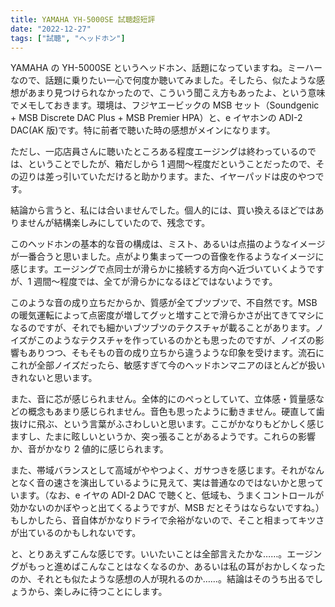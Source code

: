 ```yaml
---
title: YAMAHA YH-5000SE 試聴超短評
date: "2022-12-27"
tags: ["試聴", "ヘッドホン"]
---
```


YAMAHA の YH-5000SE というヘッドホン、話題になっていますね。ミーハーなので、話題に乗りたい一心で何度か聴いてみました。そしたら、似たような感想があまり見つけられなかったので、こういう聞こえ方もあったよ、という意味でメモしておきます。環境は、フジヤエービックの MSB セット（Soundgenic + MSB Discrete DAC Plus + MSB Premier HPA）と、e イヤホンの ADI-2 DAC(AK 版)です。特に前者で聴いた時の感想がメインになります。

ただし、一応店員さんに聴いたところある程度エージングは終わっているのでは、ということでしたが、箱だしから 1 週間〜程度だということだったので、その辺りは差っ引いていただけると助かります。また、イヤーパッドは皮のやつです。

結論から言うと、私には合いませんでした。個人的には、買い換えるほどではありませんが結構楽しみにしていたので、残念です。

このヘッドホンの基本的な音の構成は、ミスト、あるいは点描のようなイメージが一番合うと思いました。点がより集まって一つの音像を作るようなイメージに感じます。エージングで点同士が滑らかに接続する方向へ近づいていくようですが、1 週間〜程度では、全てが滑らかになるほどではないようです。

このような音の成り立ちだからか、質感が全てブツブツで、不自然です。MSB の暖気運転によって点密度が増してグッと増すことで滑らかさが出てきてマシになるのですが、それでも細かいブツブツのテクスチャが載ることがあります。ノイズがこのようなテクスチャを作っているのかとも思ったのですが、ノイズの影響もありつつ、そもそもの音の成り立ちから違うような印象を受けます。流石にこれが全部ノイズだったら、敏感すぎて今のヘッドホンマニアのほとんどが扱いきれないと思います。

また、音に芯が感じられません。全体的にのぺっとしていて、立体感・質量感などの概念もあまり感じられません。音色も思ったように動きません。硬直して歯抜けに飛ぶ、という言葉がふさわしいと思います。ここがかなりもどかしく感じますし、たまに眩しいというか、突っ張ることがあるようです。これらの影響か、音がかなり 2 値的に感じられます。

また、帯域バランスとして高域がややつよく、ガサつきを感じます。それがなんとなく音の速さを演出しているように見えて、実は普通なのではないかと思っています。（なお、e イヤの ADI-2 DAC で聴くと、低域も、うまくコントロールが効かないのかぼやっと出てくるようですが、MSB だとそうはならないですね。）もしかしたら、音自体がかなりドライで余裕がないので、そこと相まってキツさが出ているのかもしれないです。

と、とりあえずこんな感じです。いいたいことは全部言えたかな……。エージングがもっと進めばこんなことはなくなるのか、あるいは私の耳がおかしくなったのか、それとも似たような感想の人が現れるのか……。結論はそのうち出るでしょうから、楽しみに待つことにします。
